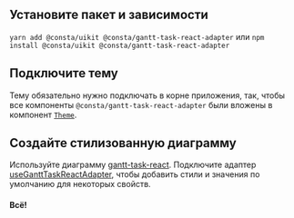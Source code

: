 ## Установите пакет и зависимости

`yarn add @consta/uikit @consta/gantt-task-react-adapter` или `npm install @consta/uikit @consta/gantt-task-react-adapter`

## Подключите тему

Тему обязательно нужно подключать в корне приложения, так, чтобы все компоненты `@consta/gantt-task-react-adapter` были вложены в компонент [`Theme`](##LIBS.LIB.STAND/lib:uikit/stand:components-theme-stable).

## Создайте стилизованную диаграмму

Используйте диаграмму [gantt-task-react](https://github.com/MaTeMaTuK/gantt-task-react). Подключите адаптер [useGanttTaskReactAdapter](##LIBS.LIB.STAND/lib:gantt-task-react-adapter/stand:hooks-usegantttaskreactadapter-stable), чтобы добавить стили и значения по умолчанию для некоторых свойств.

#### Всë!
